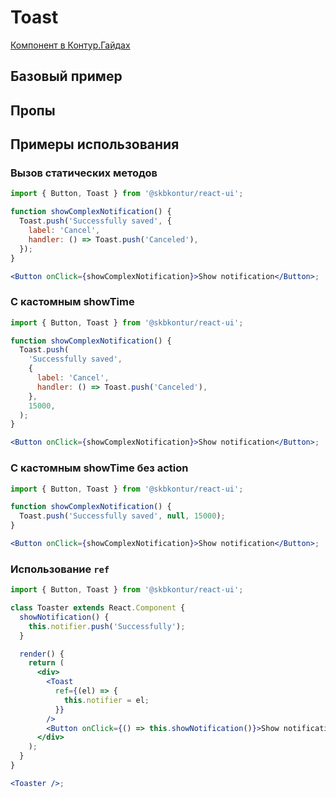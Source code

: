 
<Meta of={ToastStories} />

# Toast

[Компонент в Контур.Гайдах](https)

## Базовый пример

<Primary />

## Пропы

<Controls />

## Примеры использования

### Вызов статических методов

```jsx harmony
import { Button, Toast } from '@skbkontur/react-ui';

function showComplexNotification() {
  Toast.push('Successfully saved', {
    label: 'Cancel',
    handler: () => Toast.push('Canceled'),
  });
}

<Button onClick={showComplexNotification}>Show notification</Button>;
```

### C кастомным showTime

```jsx harmony
import { Button, Toast } from '@skbkontur/react-ui';

function showComplexNotification() {
  Toast.push(
    'Successfully saved',
    {
      label: 'Cancel',
      handler: () => Toast.push('Canceled'),
    },
    15000,
  );
}

<Button onClick={showComplexNotification}>Show notification</Button>;
```

### C кастомным showTime без action

```jsx harmony
import { Button, Toast } from '@skbkontur/react-ui';

function showComplexNotification() {
  Toast.push('Successfully saved', null, 15000);
}

<Button onClick={showComplexNotification}>Show notification</Button>;
```

### Использование `ref`

```jsx harmony
import { Button, Toast } from '@skbkontur/react-ui';

class Toaster extends React.Component {
  showNotification() {
    this.notifier.push('Successfully');
  }

  render() {
    return (
      <div>
        <Toast
          ref={(el) => {
            this.notifier = el;
          }}
        />
        <Button onClick={() => this.showNotification()}>Show notification</Button>
      </div>
    );
  }
}

<Toaster />;
```
